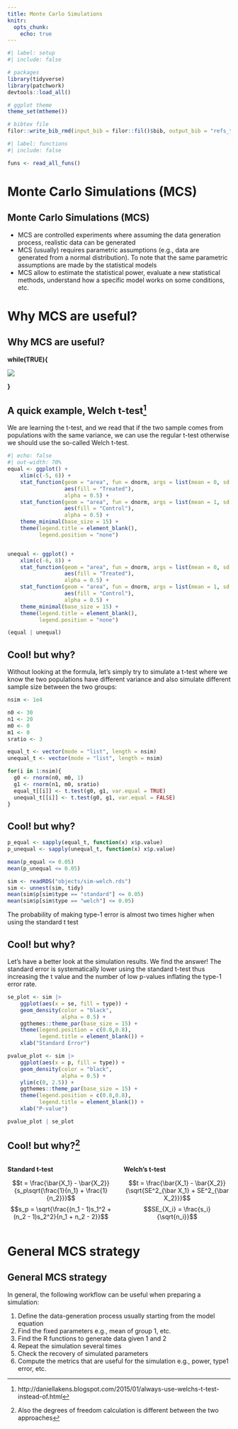```yaml
---
title: Monte Carlo Simulations
knitr:
  opts_chunk: 
    echo: true
---
```


```r
#| label: setup
#| include: false

# packages
library(tidyverse)
library(patchwork)
devtools::load_all()

# ggplot theme
theme_set(mtheme())

# bibtex file
filor::write_bib_rmd(input_bib = filor::fil()$bib, output_bib = "refs_to_download.bib")
```

```r
#| label: functions
#| include: false

funs <- read_all_funs()
```

# Monte Carlo Simulations (MCS) {.section}

## Monte Carlo Simulations (MCS)

- MCS are controlled experiments where assuming the data generation process, realistic data can be generated
- MCS (usually) requires parametric assumptions (e.g., data are generated from a normal distribution). To note that the same parametric assumptions are made by the statistical models
- MCS allow to estimate the statistical power, evaluate a new statistical methods, understand how a specific model works on some conditions, etc.

# Why MCS are useful? {.section}

## Why MCS are useful?

**while(TRUE){**

![](img/learningbysim.svg)

**}**

## A quick example, Welch t-test^[http://daniellakens.blogspot.com/2015/01/always-use-welchs-t-test-instead-of.html]

We are learning the t-test, and we read that if the two sample comes from populations with the same variance, we can use the regular t-test otherwise we should use the so-called Welch t-test.

```r
#| echo: false
#| out-width: 70%
equal <- ggplot() +
    xlim(c(-5, 6)) +
    stat_function(geom = "area", fun = dnorm, args = list(mean = 0, sd = 1),
                  aes(fill = "Treated"),
                  alpha = 0.5) +
    stat_function(geom = "area", fun = dnorm, args = list(mean = 1, sd = 1),
                  aes(fill = "Control"),
                  alpha = 0.5) +
    theme_minimal(base_size = 15) +
    theme(legend.title = element_blank(),
          legend.position = "none")


unequal <- ggplot() +
    xlim(c(-6, 8)) +
    stat_function(geom = "area", fun = dnorm, args = list(mean = 0, sd = 1),
                  aes(fill = "Treated"),
                  alpha = 0.5) +
    stat_function(geom = "area", fun = dnorm, args = list(mean = 1, sd = 2),
                  aes(fill = "Control"),
                  alpha = 0.5) +
    theme_minimal(base_size = 15) +
    theme(legend.title = element_blank(),
          legend.position = "none")

(equal | unequal)
```

## Cool! but why?

Without looking at the formula, let's simply try to simulate a t-test where we know the two populations have different variance and also simulate different sample size between the two groups:

```r
nsim <- 1e4

n0 <- 30
n1 <- 20
m0 <- 0
m1 <- 0
sratio <- 3

equal_t <- vector(mode = "list", length = nsim)
unequal_t <- vector(mode = "list", length = nsim)

for(i in 1:nsim){
  g0 <- rnorm(n0, m0, 1)  
  g1 <- rnorm(n1, m0, sratio)
  equal_t[[i]] <- t.test(g0, g1, var.equal = TRUE)
  unequal_t[[i]] <- t.test(g0, g1, var.equal = FALSE)
}
```

## Cool! but why?

```r
p_equal <- sapply(equal_t, function(x) x$p.value)
p_unequal <- sapply(unequal_t, function(x) x$p.value)

mean(p_equal <= 0.05)
mean(p_unequal <= 0.05)
```

```r
sim <- readRDS("objects/sim-welch.rds")
sim <- unnest(sim, tidy)
mean(sim$p[sim$type == "standard"] <= 0.05)
mean(sim$p[sim$type == "welch"] <= 0.05)
```

The probability of making type-1 error is almost two times higher when using the standard t test

## Cool! but why?

Let's have a better look at the simulation results. We find the answer! The standard error is systematically lower using the standard t-test thus increasing the t value and the number of low p-values inflating the type-1 error rate.

```r
se_plot <- sim |> 
    ggplot(aes(x = se, fill = type)) +
    geom_density(color = "black",
                 alpha = 0.5) +
    ggthemes::theme_par(base_size = 15) +
    theme(legend.position = c(0.8,0.8),
          legend.title = element_blank()) +
    xlab("Standard Error")

pvalue_plot <- sim |> 
    ggplot(aes(x = p, fill = type)) +
    geom_density(color = "black",
                 alpha = 0.5) +
    ylim(c(0, 2.5)) +
    ggthemes::theme_par(base_size = 15) +
    theme(legend.position = c(0.8,0.8),
          legend.title = element_blank()) +
    xlab("P-value")

pvalue_plot | se_plot
```

## Cool! but why?^[Also the degrees of freedom calculation is different between the two approaches]

:::: {.columns}

::: {.column width="50%"}
**Standard t-test**

$$t = \frac{\bar{X_1} - \bar{X_2}}{s_p\sqrt{\frac{1}{n_1} + \frac{1}{n_2}}}$$
$$s_p = \sqrt{\frac{(n_1 - 1)s_1^2 + (n_2 - 1)s_2^2}{n_1 + n_2 - 2}}$$
:::

::: {.column width="50%"}
**Welch's t-test**

$$t = \frac{\bar{X_1} - \bar{X_2}}{\sqrt{SE^2_{\bar X_1} + SE^2_{\bar X_2}}}$$
$$SE_{X_i} = \frac{s_i}{\sqrt{n_i}}$$
:::

::::

# General MCS strategy {.section}

## General MCS strategy

In general, the following workflow can be useful when preparing a simulation:

1. Define the data-generation process usually starting from the model equation
2. Find the fixed parameters e.g., mean of group 1, etc.
3. Find the R functions to generate data given 1 and 2
4. Repeat the simulation several times
5. Check the recovery of simulated parameters
6. Compute the metrics that are useful for the simulation e.g., power, type1 error, etc.